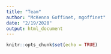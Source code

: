 ```yaml
---
title: "Team"
author: "McKenna Goffinet, mgoffinet"
date: "2/19/2020"
output: html_document
---
```


```r
knitr::opts_chunk$set(echo = TRUE)
```

